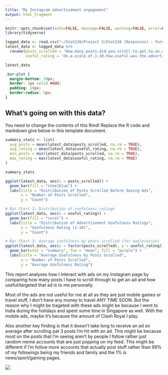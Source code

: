 ---
title: "My Instagram advertisement engagement"
output: html_fragment
---

```{r setup, include=FALSE}
knitr::opts_chunk$set(echo=FALSE, message=FALSE, warning=FALSE, error=FALSE)
library(tidyverse)

logged_data <- read.csv("~/Stat220/Project 2/Stat220 (Responses) - Form Responses 1.csv")
latest_data <- logged_data %>%
  rename(posts_scrolled = 'How.many.posts.did.you.scroll.to.get.to.an.advertisement.',
         useful_rating = 'On.a.scale.of.1.10.how.useful.was.the.advertisement.')

latest_data
```

```{css}
.bar-plot {
  margin-bottom: 30px;
  border: 1px solid #ddd;
  padding: 10px;
  border-radius: 5px;
}
```

## What's going on with this data?

You need to change the contents of this Rmd! Replace the R code and markdown give below in this template document.

```{r}
summary_stats <- list(
  avg_posts = mean(latest_data$posts_scrolled, na.rm = TRUE),
  avg_rating = mean(latest_data$useful_rating, na.rm = TRUE),
  min_posts = min(latest_data$posts_scrolled, na.rm = TRUE),
  max_rating = max(latest_data$useful_rating, na.rm = TRUE)
)

summary_stats
```
```{r}
ggplot(latest_data, aes(x = posts_scrolled)) +
  geom_bar(fill = "steelblue") +
  labs(title = "Distribution of Posts Scrolled Before Seeing Ads",
       x = "Number of Posts Scrolled",
       y = "Count")

# Bar Chart 2: Distribution of usefulness ratings
ggplot(latest_data, aes(x = useful_rating)) +
  geom_bar(fill = "coral") +
  labs(title = "Distribution of Advertisement Usefulness Ratings",
       x = "Usefulness Rating (1-10)",
       y = "Count")

# Bar Chart 3: Average usefulness by posts scrolled (for exploration)
ggplot(latest_data, aes(x = factor(posts_scrolled), y = useful_rating)) +
  geom_bar(stat = "summary", fun = "mean", fill = "purple") +
  labs(title = "Average Usefulness by Posts Scrolled",
       x = "Number of Posts Scrolled",
       y = "Average Usefulness Rating")
```


This report analyses how I interact with ads on my Instagram page by comparing how many posts I have to scroll through to get an ad and how useful/targeted that ad is to me personally. 

Most of the ads are not useful for me at all as they are just mobile games or travel stuff, I don't have any money to travel ANY TIME SOON. But the reason why I might be trageted with these ads might be because I went to India during the holidays and spent some time in Singapore as well. With the mobile ads, maybe it's because the amount of Clash Royal I play.

Also another key finding is that it doesn't take long to receive an ad on average after scrolling pat 3 posts I'm hit with an ad. This might be because most on the posts that I'm seeing aren't by people I follow rather just random meme accounts that are just popping on my feed. This might be different if I'm follow more accounts that actually post stuff rather than 99% of my followings being my friends and family and the 1% is news/sport/gaming pages.

![](https://c.tenor.com/-qBsG1HwR4oAAAAC/tenor.gif)
